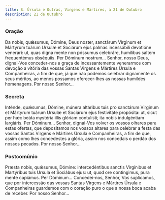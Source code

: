 ```yaml
---
title: S. Úrsula e Outras, Virgens e Mártires, a 21 de Outubro
description: 21 de Outubro
---
```


### Oração

<div class="side-by-side not-content">
  <span>
    Da nobis, quǽsumus, Dómine, Deus noster, sanctárum Vírginum et Mártyrum tuárum Ursulæ et
    Sociárum ejus palmas incessábili devotióne venerári: ut, quas digna mente non póssumus
    celebráre, humílibus saltem frequentémus obséquiis. Per Dóminum nostrum...
  </span>
  <span>
    Senhor, nosso Deus, dignai-Vos conceder-nos a graça de incessantemente venerarmos com devoção a
    vitória das vossas Santas Virgens e Mártires Úrsula e Companheiras, a fim de que, já que não
    podemos celebrar dignamente os seus méritos, ao menos possamos oferecer-lhes as nossas humildes
    homenagens. Por nosso Senhor...
  </span>
</div>

### Secreta

<div class="side-by-side not-content">
  <span>
    Inténde, quǽsumus, Dómine, múnera altáribus tuis pro sanctárum Virginum et Mártyrum tuárum
    Ursulæ et Sociárum ejus festivitáte propósita: ut, sicut per hæc beáta mystéria illis glóriam
    contulísti; ita nobis indulgéntiam largiáris. Per Dóminum...
  </span>
  <span>
    Senhor, dignai-Vos volver os vossos olhares para estas ofertas, que depositamos nos vossos
    altares para celebrar a festa das vossas Santas Virgens e Mártires Úrsula e Companheiras, a fim
    de que, assim como lhes concedestes a glória, assim nos concedais o perdão dos nossos pecados.
    Por nosso Senhor...
  </span>
</div>

### Postcomúnio

<div class="side-by-side not-content">
  <span>
    Præsta nobis, quǽsumus, Dómine: intercedéntibus sanctis Virgínibus et Martýribus tuis Ursula et
    Sociábus ejus: ut, quod ore contíngimus, pura mente capiámus. Per Dóminum...
  </span>
  <span>
    Concedei-nos, Senhor, Vos suplicamos, que por intercessão das vossas Santas Virgens e Mártires
    Úrsula e Companheiras guardemos com o coração puro o que a nossa boca acaba de receber. Por
    nosso Senhor...
  </span>
</div>
